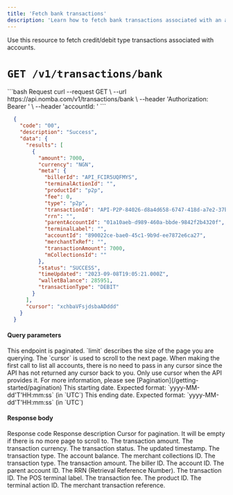 ```yaml
---
title: 'Fetch bank transactions'
description: 'Learn how to fetch bank transactions associated with an account.'
---
```


<CardGroup cols={2}>
  <Card
    title="Fetch bank transactions on the parent account"
    icon="receipt"
    href="/nomba-api-reference/transactions/fetch-creditdebit-transactions-on-the-parent-account"
  >
  </Card>
</CardGroup>

<Tip>
  Use this resource to fetch credit/debit type transactions associated with accounts.
</Tip>

# `GET /v1/transactions/bank`

<CodeGroup>
```bash Request
  curl --request GET \
    --url https://api.nomba.com/v1/transactions/bank \
    --header 'Authorization: Bearer <token>' \
    --header 'accountId: <accountId>'
```

```json Success response
  {
    "code": "00",
    "description": "Success",
    "data": {
      "results": [
        {
          "amount": 7000,
          "currency": "NGN",
          "meta": {
            "billerId": "API_FCIR5UQFMYS",
            "terminalActionId": "",
            "productId": "p2p",
            "fee": 0,
            "type": "p2p",
            "transactionId": "API-P2P-84026-d8a4d658-6747-418d-a7e2-37bc6290310d",
            "rrn": "",
            "parentAccountId": "01a10aeb-d989-460a-bbde-9842f2b4320f",
            "terminalLabel": "",
            "accountId": "890022ce-bae0-45c1-9b9d-ee7872e6ca27",
            "merchantTxRef": "",
            "transactionAmount": 7000,
            "mCollectionsId": ""
          },
          "status": "SUCCESS",
          "timeUpdated": "2023-09-08T19:05:21.000Z",
          "walletBalance": 285951,
          "transactionType": "DEBIT"
        }
      ],
      "cursor": "xchbaVFsjdsbaADddd"
    }
  }
```
</CodeGroup>

#### Query parameters

<ParamField query="limit" type="integer">
  This endpoint is paginated. `limit` describes the size of the page you are querying.
</ParamField>

<ParamField query="cursor" type="string">
  The `cursor` is used to scroll to the next page. When making the first call to list all accounts, there is no need to pass in any cursor since the API has not returned any cursor back to you. Only use cursor when the API provides it. For more information, please see [Pagination](/getting-started/pagination)
</ParamField>

<ParamField query="dateFrom" type="string">
  This starting date. Expected format: `yyyy-MM-dd'T'HH:mm:ss` (in `UTC`)
</ParamField>

<ParamField query="dateTo" type="string">
  This ending date. Expected format: `yyyy-MM-dd'T'HH:mm:ss` (in `UTC`)
</ParamField>

#### Response body

<ResponseField name="code" type="string" required>
  Response code
</ResponseField>

<ResponseField name="description" type="string" required>
  Response description
</ResponseField>

<ResponseField name="data" type="object" required>
  <Expandable title="object" defaultOpen="true">
    <ResponseField name="cursor" type="string">
      Cursor for pagination. It will be empty if there is no more page to scroll to.
    </ResponseField>
    <ResponseField name="results" type="object[]">
      <Expandable title="object" defaultOpen="true">
        <ResponseField name="amount" type="number" required>
          The transaction amount.
        </ResponseField>
        <ResponseField name="currency" type="string" required>
          The transaction currency.
        </ResponseField>
        <ResponseField name="status" type="string" required>
          The transaction status.
        </ResponseField>
        <ResponseField name="timeUpdated" type="string" required>
          The updated timestamp.
        </ResponseField>
        <ResponseField name="transactionType" type="string" required>
          The transaction type.
        </ResponseField>
        <ResponseField name="walletBalance" type="number" required>
          The account balance.
        </ResponseField>
        <ResponseField name="meta" type="object" required>
          <Expandable title="object" defaultOpen="true">
            <ResponseField name="mCollectionsId" type="string">
              The merchant collections ID.
            </ResponseField>
            <ResponseField name="type" type="string" required>
              The transaction type.
            </ResponseField>
            <ResponseField name="transactionAmount" type="number" required>
              The transaction amount.
            </ResponseField>
            <ResponseField name="billerId" type="string">
              The biller ID.
            </ResponseField>
            <ResponseField name="accountId" type="string">
              The account ID.
            </ResponseField>
            <ResponseField name="parentAccountId" type="string">
              The parent account ID.
            </ResponseField>
            <ResponseField name="rrn" type="string">
              The RRN (Retrieval Reference Number).
            </ResponseField>
            <ResponseField name="transactionId" type="string">
              The transaction ID.
            </ResponseField>
            <ResponseField name="posTerminalLabel" type="string">
              The POS terminal label.
            </ResponseField>
            <ResponseField name="fee" type="number">
              The transaction fee.
            </ResponseField>
            <ResponseField name="productId" type="string">
              The product ID.
            </ResponseField>
            <ResponseField name="terminalActionId" type="string">
              The terminal action ID.
            </ResponseField>
            <ResponseField name="merchantTxRef" type="string">
              The merchant transaction reference.
            </ResponseField>
          </Expandable>
        </ResponseField>
      </Expandable>
    </ResponseField>
  </Expandable>
</ResponseField>

